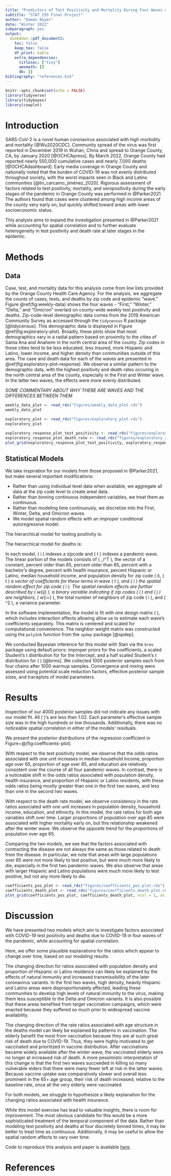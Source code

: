 ```yaml
---
title: "Predictors of Test Positivity and Mortality During Four Waves of the Coronavirus Disease Pandemic in Orange County"
subtitle: "STAT 295 Final Project"
author: "Damon Bayer"
date: "Winter 2022"
subparagraph: yes
output:
  bookdown::pdf_document2:
    toc: false
    keep_tex: false
    df_print: kable
    extra_dependencies:
      titlesec: ["tiny"]
      amsmath: []
      db: []
bibliography: "references.bib"
---
```


```r
knitr::opts_chunk$set(echo = FALSE)
library(tidyverse)
library(tidybayes)
library(cowplot)
```

# Introduction

SARS-CoV-2 is a novel human coronavirus associated with high morbidity and mortality [@Wu2020CDC]. Community spread of the virus was first reported in December 2019 in Wuhan, China and spread to Orange County, CA, by January 2020 [@OCHCApress]. By March 2022, Orange County had reported nearly 550,000 cumulative cases and nearly 7,000 deaths [@OCHCAdashboard]. Early media coverage in Orange County and nationally noted that the burden of COVID-19 was not evenly distributed throughout society, with the worst impacts seen in Black and Latino communities [@lin_carcamo_jiménez_2020]. Rigorous assessment of factors related to test positivity, mortality, and seropositivity during the early stages of the pandemic in Orange County was performed in @Parker2021. The authors found that cases were clustered among high income areas of the county very early on, but quickly shifted toward areas with lower socioeconomic status.

This analysis aims to expand the investigation presented in @Parker2021 while accounting for spatial correlation and to further evaluate heterogeneity in test positivity and death rate at later stages in the epidemic.

# Methods

## Data

Case, test, and mortality data for this analysis come from line lists provided by the Orange County Health Care Agency. For the analysis, we aggregate the counts of cases, tests, and deaths by zip code and epidemic "wave." Figure \@ref(fig:weekly-data) shows the four waves -  "First," "Winter," "Delta," and "Omicron" overlaid on county-wide weekly test positivity and deaths. Zip-code-level demographic data comes from the 2019 American Community Survey as accessed through the `tidycensus` R package [@tidycensus]. This demographic data is displayed in Figure \@ref(fig:exploratory-plot). Broadly, these plots show that most demographics vary in a radial pattern based on proximity to the cities of Santa Ana and Anaheim in the north central area of the county. Zip codes in these cities tend to be less educated, less insured, more Hispanic and Latino, lower income, and higher density than communities outside of this area. The case and death data for each of the waves are presented in \@ref(fig:exploratory-plot-response). We observe a similar pattern to the demographic data, with the highest positivity and death rates occuring in the north central area of the county, especially in the First and Winter wave. In the latter two waves, the effects were more evenly distributed.

*SOME COMMENTARY ABOUT WHY THERE ARE WAVES AND THE DIFFERENCES BETWEEN THEM*

```r
weekly_data_plot <- read_rds("figures/weekly_data_plot.rds")
weekly_data_plot
```

```r
exploratory_plot <- read_rds("figures/exploratory_plot.rds")
exploratory_plot
```

```r
exploratory_response_plot_test_positivity <- read_rds("figures/exploratory_response_plot_test_positivity.rds") + theme(legend.position = "bottom") + guides(fill = guide_colorbar(barwidth = 15, title.position = "top"))
exploratory_response_plot_death_rate <- read_rds("figures/exploratory_response_plot_death_rate.rds") + theme(legend.position = "bottom") + guides(fill = guide_colorbar(barwidth = 15, title.position = "top"))
plot_grid(exploratory_response_plot_test_positivity, exploratory_response_plot_death_rate, ncol = 2, align = "hv")
```


## Statistical Models

We take inspiration for our models from those proposed in @Parker2021, but make several important modifications:

* Rather than using individual level data when available, we aggregate all data at the zip code level to create areal data.
* Rather than binning continuous independent variables, we treat them as continuous.
* Rather than modeling time continuously, we discretize into the First, Winter, Delta, and Omicron waves.
* We model spatial random effects with an improper conditional autoregressive model.

The hierarchical model for testing positivity is:

\begin{align*}
\operatorname{cases}_{i, t} \mid \pi_{i,t} &\sim \operatorname{Binomial}(\pi_{i,t} \operatorname{tests}_{i,t})\\
\log \left(  \frac{\pi_{i, t}}{1 - \pi_{i, t}} \right) &= \mathbf{X}_i^T \boldsymbol{\beta}_t + \boldsymbol{\eta}_i\\
\eta_{i} \mid\left\{\eta_{j}, j \neq i\right\} &\sim \mathrm{N}\left(\frac{\sum_{j \neq i} w_{i j} \cdot \eta_{j}}{w_{i+}}, \frac{\tau^{2}}{w_{i+}}\right)\\
\end{align*}

The hierarchical model for deaths is:

\begin{align*}
\operatorname{deaths}_{i, t} \mid \theta_{i, t} &\sim \operatorname{Poisson}(\theta_{i, t} \times \operatorname{population}_i)\\
\log \left(  \theta_i \right) &= \mathbf{X}_i^T \boldsymbol{\beta}_t + \boldsymbol{\eta}_i\\
\eta_{i} \mid\left\{\eta_{j}, j \neq i\right\} &\sim \mathrm{N}\left(\frac{\sum_{j \neq i} w_{i j} \cdot \eta_{j}}{w_{i+}}, \frac{\tau^{2}}{w_{i+}}\right)\\
\end{align*}

In each model, \( i \) indexes a zipcode and \( t \) indexes a pandemic wave. The linear portion of the models consists of \( \mathbf{X}_i^T \), the vector of a constant, percent older than 65, percent older than 85, percent with a bachelor's degree, percent with health insurance, percent Hispanic or Latino, median household income, and population density for zip code \( i\), \( \boldsymbol{\beta}_t \) a vector of coefficients for these terms in wave \( t \), and \( \boldsymbol{\eta}_i \) the spatial random effect for zip code \( i \). The spatial random effects are further described by \( w_{ij} \), a binary variable indicating if zip codes \( i \) and \( j \) are neighbors, \( w_{i+} \), the total number of neighbors of zip code \( i \), and \( \tau^2 \), a variance parameter.

In the software implementation, the model is fit with one design matrix  \(  \mathbf{X} \), which includes interaction effects allowing allow us to estimate each wave's coefficients separately. This matrix is centered and scaled for computational convenience. The neighbor weight matrix was constructed using the `poly2nb` function from the `spdep` package [@spdep].

We conducted Bayesian inference for this model with Stan via the `brms` package using default priors: improper priors for the coefficients, a scaled Student's t distribution for for the Intercept, and a half scaled Student's t distribution for \( \tau  \) [@brms]. We collected 1000 posterior samples each from four chains after 1000 warmup samples. Convergence and mixing were assessed using potential scale reduction factors, effective posterior sample sizes, and traceplots of model parameters.

# Results

Inspection of our 4000 posterior samples did not indicate any issues with our model fit. All \( \hat{R} \)'s are less than 1.02. Each parameter's effective sample size was in the high hundreds or low thousands. Additionally, there was no noticeable spatial correlation in either of the models' residuals.

We present the posterior distributions of the regression coefficient in Figure~@\ref(fig:coefficients-plot). 

With respect to the test positivity model, we observe that the odds ratios associated with one unit increases in median household income, proportion age over 65, proportion of age over 85, and education are relatively consistent over the course of all four pandemic waves.
In contrast, there is a noticeable shift in the odds ratios associated with population density, health insurance, and proportion of Hispanic or Latino residents, with these odds ratios being mostly greater than one in the first two waves, and less than one in the second two waves.

With respect to the death rate model, we observe consistency in the rate ratios associated with one unit increases in population density, household income, education, and ethnicity.
In this model, the rate ratios for both age variables shift over time. Larger proportions of population over age 85 were associated with higher mortality early on, but this relationship weakened after the winter wave. We observe the opposite trend for the proportions of population over age 65.

Comparing the two models, we see that the factors associated with contracting the disease are not always the same as those related to death from the disease. In particular, we note that areas with large populations over 85 were not more likely to test positive, but were much more likely to die, especially in the first two pandemic waves. We also observe that areas with larger Hispanic and Latino populations were much more likely to test positive, but not any more likely to die.

```r
coefficients_pos_plot <- read_rds("figures/coefficients_pos_plot.rds")
coefficients_death_plot <- read_rds("figures/coefficients_death_plot.rds")
plot_grid(coefficients_pos_plot, coefficients_death_plot, ncol = 1, align = "hv")
```


# Discussion

We have presented two models which aim to investigate factors associated with COVID-19 test positivity and deaths due to COVID-19 in four waves of the pandemic, while accounting for spatial correlation.

Here, we offer some plausible explanations for the ratios which appear to change over time, based on our modeling results.

The changing direction for ratios associated with population density and proportion of Hispanic or Latino residence can likely be explained by the effects of natural immunity and increased transmissibility of the later coronavirus variants. In the first two waves, high density, heavily Hispanic and Latino areas were disproportionately affected, leading these communities to develop high levels of natural immunity to the virus, making them less susceptible to the Delta and Omicron variants. It is also possible that these areas benefited from target vaccination campaigns, which were enacted because they suffered so much prior to widespread vaccine availability.

The changing direction of the rate ratios associated with age structure in the deaths model can likely be explained by patterns in vaccination. The elderly benefit the most from vaccination  because they are at such great risk of death due to COVID-19. Thus, they were highly motivated to get vaccinated and prioritized in vaccine distribution. After vaccinations became widely available after the winter wave, the vaccinated elderly were no longer at increased risk of death. A more pessimistic interpretation of this change is that the first two waves succeeded in killing so many vulnerable elders that there were many fewer left at risk in the latter waves.
Because vaccine uptake was comparatively slower and overall less prominent in the 65+ age group, their risk of death increased, relative to the baseline rate, once all the very elderly were vaccinated. 

For both models, we struggle to hypothesize a likely explanation for the changing ratios associated with health insurance.

While this model exercise has lead to valuable insights, there is room for improvement. The most obvious candidate for this would be a more sophisticated treatment of the temporal component of the data. Rather than modeling test positivity and deaths at four discretely binned times, it may be better to treat time as continuous. Additionally, it may be useful to allow the spatial random affects to vary over time.

Code to reproduce this analysis and paper is available [here](https://github.com/damonbayer/stat_295_spatial_final).

# References
